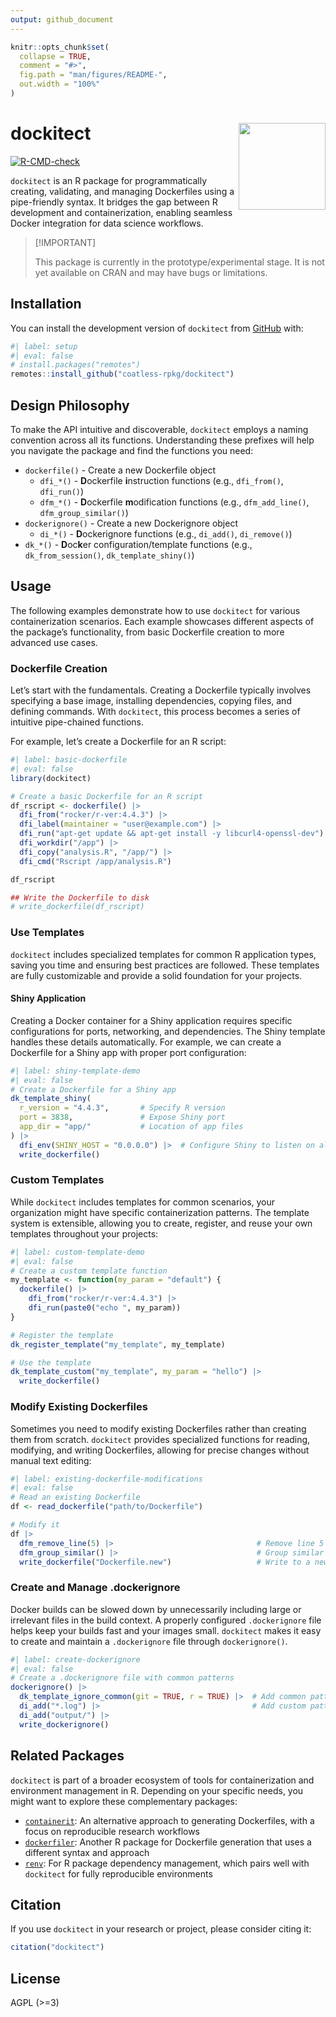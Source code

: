 ```yaml
---
output: github_document
---
```


<!-- README.md is generated from README.Rmd. Please edit that file -->

```r
knitr::opts_chunk$set(
  collapse = TRUE,
  comment = "#>",
  fig.path = "man/figures/README-",
  out.width = "100%"
)
```

# dockitect  <img src="man/figures/dockitect-animated-logo.svg" align="right" width="139" />

<!-- badges: start -->
[![R-CMD-check](https://github.com/coatless-rpkg/dockitect/actions/workflows/R-CMD-check.yaml/badge.svg)](https://github.com/coatless-rpkg/dockitect/actions/workflows/R-CMD-check.yaml)
<!-- badges: end -->

`dockitect` is an R package for programmatically creating, validating, and 
managing Dockerfiles using a pipe-friendly syntax. It bridges the gap between 
R development and containerization, enabling seamless Docker integration for 
data science workflows.

> [!IMPORTANT]
>
> This package is currently in the prototype/experimental stage. It is
> not yet available on CRAN and may have bugs or limitations.

## Installation

You can install the development version of `dockitect` from
[GitHub](https://github.com/coatless-rpkg/dockitect) with:

```r
#| label: setup
#| eval: false
# install.packages("remotes")
remotes::install_github("coatless-rpkg/dockitect")
```


## Design Philosophy

To make the API intuitive and discoverable, `dockitect` employs a naming
convention across all its functions. Understanding these prefixes will 
help you navigate the package and find the functions you need:

- `dockerfile()` - Create a new Dockerfile object
  - `dfi_*()` - **D**ockerfile **i**nstruction functions (e.g., `dfi_from()`, `dfi_run()`)
  - `dfm_*()` - **D**ockerfile **m**odification functions (e.g., `dfm_add_line()`, `dfm_group_similar()`)
- `dockerignore()` - Create a new Dockerignore object
  - `di_*()` - **D**ockerignore functions (e.g., `di_add()`, `di_remove()`)
- `dk_*()` - **D**oc**k**er configuration/template functions (e.g., `dk_from_session()`, `dk_template_shiny()`)

## Usage

The following examples demonstrate how to use `dockitect` for various 
containerization scenarios. Each example showcases different aspects of the 
package's functionality, from basic Dockerfile creation to more advanced use cases.

### Dockerfile Creation

Let's start with the fundamentals. Creating a Dockerfile typically involves 
specifying a base image, installing dependencies, copying files, and defining 
commands. With `dockitect`, this process becomes a series of intuitive pipe-chained functions. 

For example, let's create a Dockerfile for an R script:

```r
#| label: basic-dockerfile
#| eval: false
library(dockitect)

# Create a basic Dockerfile for an R script
df_rscript <- dockerfile() |>
  dfi_from("rocker/r-ver:4.4.3") |>
  dfi_label(maintainer = "user@example.com") |>
  dfi_run("apt-get update && apt-get install -y libcurl4-openssl-dev") |>
  dfi_workdir("/app") |>
  dfi_copy("analysis.R", "/app/") |>
  dfi_cmd("Rscript /app/analysis.R")

df_rscript

## Write the Dockerfile to disk
# write_dockerfile(df_rscript)
```

### Use Templates

`dockitect` includes specialized templates for common R application types, 
saving you time and ensuring best practices are followed. These templates are 
fully customizable and provide a solid foundation for your projects.

#### Shiny Application

Creating a Docker container for a Shiny application requires specific 
configurations for ports, networking, and dependencies. The Shiny template
handles these details automatically. For example, we can create a Dockerfile
for a Shiny app with proper port configuration:

```r
#| label: shiny-template-demo
#| eval: false
# Create a Dockerfile for a Shiny app
dk_template_shiny(
  r_version = "4.4.3",       # Specify R version
  port = 3838,               # Expose Shiny port
  app_dir = "app/"           # Location of app files
) |>
  dfi_env(SHINY_HOST = "0.0.0.0") |>  # Configure Shiny to listen on all interfaces
  write_dockerfile()
```

### Custom Templates

While `dockitect` includes templates for common scenarios, your organization
might have specific containerization patterns. The template system is
extensible, allowing you to create, register, and reuse your own templates
throughout your projects:

```r
#| label: custom-template-demo
#| eval: false
# Create a custom template function
my_template <- function(my_param = "default") {
  dockerfile() |>
    dfi_from("rocker/r-ver:4.4.3") |>
    dfi_run(paste0("echo ", my_param))
}

# Register the template
dk_register_template("my_template", my_template)

# Use the template
dk_template_custom("my_template", my_param = "hello") |>
  write_dockerfile()
```


### Modify Existing Dockerfiles

Sometimes you need to modify existing Dockerfiles rather than creating them
from scratch. `dockitect` provides specialized functions for reading, modifying,
and writing Dockerfiles, allowing for precise changes without manual text editing:

```r
#| label: existing-dockerfile-modifications
#| eval: false
# Read an existing Dockerfile
df <- read_dockerfile("path/to/Dockerfile")

# Modify it
df |>
  dfm_remove_line(5) |>                                # Remove line 5
  dfm_group_similar() |>                               # Group similar commands (e.g., RUN)
  write_dockerfile("Dockerfile.new")                   # Write to a new file
```

### Create and Manage .dockerignore

Docker builds can be slowed down by unnecessarily including large or irrelevant
files in the build context. A properly configured `.dockerignore` file helps
keep your builds fast and your images small. `dockitect` makes it easy to 
create and maintain a `.dockerignore` file through `dockerignore()`.

```r
#| label: create-dockerignore
#| eval: false
# Create a .dockerignore file with common patterns
dockerignore() |>
  dk_template_ignore_common(git = TRUE, r = TRUE) |>  # Add common patterns for Git and R
  di_add("*.log") |>                                  # Add custom patterns
  di_add("output/") |>
  write_dockerignore()
```

## Related Packages

`dockitect` is part of a broader ecosystem of tools for containerization and
environment management in R. Depending on your specific needs, you might want
to explore these complementary packages:

- [`containerit`][containerit-pkg]: An alternative approach to generating 
  Dockerfiles, with a focus on reproducible research workflows
- [`dockerfiler`][dockerfiler-pkg]: Another R package for Dockerfile generation 
  that uses a different syntax and approach
- [`renv`][renv-pkg]: For R package dependency management, which pairs well 
  with `dockitect` for fully reproducible environments

## Citation

If you use `dockitect` in your research or project, please consider citing it:

```r
citation("dockitect")
```

## License

AGPL (>=3)

[containerit-pkg]: https://github.com/o2r-project/containerit
[dockerfiler-pkg]: https://github.com/ThinkR-open/dockerfiler
[renv-pkg]: https://github.com/rstudio/renv/
